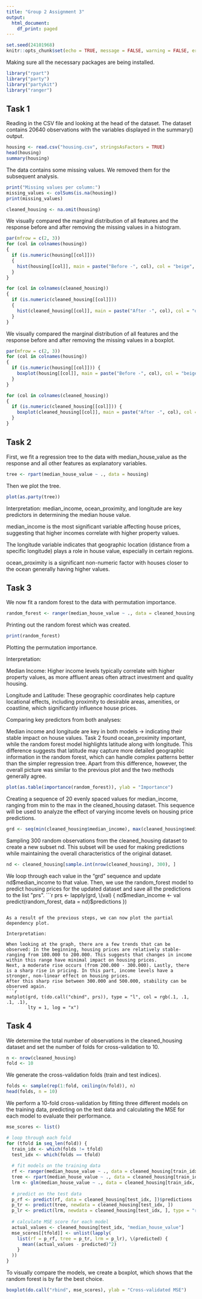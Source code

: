 ---
title: "Group 2 Assignment 3"
output:
  html_document:
    df_print: paged
---


```{r setup, include=FALSE}
set.seed(24101968)
knitr::opts_chunk$set(echo = TRUE, message = FALSE, warning = FALSE, error = FALSE, cache = TRUE)
```
Making sure all the necessary packages are being installed.
```{r}
library("rpart")
library("party")
library("partykit")
library("ranger")
```

## Task 1

Reading in the CSV file and looking at the head of the dataset. The dataset contains 20640 observations with the variables displayed in the summary() output.

```{r}
housing <- read.csv("housing.csv", stringsAsFactors = TRUE) 
head(housing)
summary(housing)
```

The data contains some missing values. We removed them for the subsequent analysis.

```{r}
print("Missing values per column:")
missing_values <- colSums(is.na(housing))
print(missing_values)

cleaned_housing <- na.omit(housing)
```

We visually compared the marginal distribution of all features and the response before and after removing the missing values in a histogram.

```{r}
par(mfrow = c(2, 3))
for (col in colnames(housing)) 
{
  if (is.numeric(housing[[col]])) 
  {
    hist(housing[[col]], main = paste("Before -", col), col = "beige", xlab = col)
  } 
}

for (col in colnames(cleaned_housing)) 
{
  if (is.numeric(cleaned_housing[[col]])) 
  {
    hist(cleaned_housing[[col]], main = paste("After -", col), col = "orange", xlab = col)
  } 
}
```

We visually compared the marginal distribution of all features and the response before and after removing the missing values in a boxplot.

```{r}
par(mfrow = c(2, 3))
for (col in colnames(housing)) 
{
  if (is.numeric(housing[[col]])) {
    boxplot(housing[[col]], main = paste("Before -", col), col = "beige", ylab = col)
  }
}

for (col in colnames(cleaned_housing)) 
{
  if (is.numeric(cleaned_housing[[col]])) {
    boxplot(cleaned_housing[[col]], main = paste("After -", col), col = "orange", ylab = col)
  }
}
```

## Task 2

First, we fit a regression tree to the data with median_house_value as the response and all other features as explanatory variables.

```{r}
tree <- rpart(median_house_value ~ ., data = housing)
```
Then we plot the tree.
```{r fig.width=20, fig.height=7}
plot(as.party(tree))
```

Interpretation: median_income, ocean_proximity, and longitude are key predictors in determining the median house value.

median_income is the most significant variable affecting house prices, suggesting that higher incomes correlate with higher property values.

The longitude variable indicates that geographic location (distance from a specific longitude) plays a role in house value, especially in certain regions.

ocean_proximity is a significant non-numeric factor with houses closer to the ocean generally having higher values.

## Task 3

We now fit a random forest to the data with permutation importance.
```{r}
random_forest <- ranger(median_house_value ~ ., data = cleaned_housing, probability = FALSE, importance = "permutation")
```
Printing out the random forest which was created.
```{r}
print(random_forest)
```
Plotting the permutation importance.

Interpretation:

Median Income: Higher income levels typically correlate with higher property values, as more affluent areas often attract investment and quality housing.

Longitude and Latitude: These geographic coordinates help capture locational effects, including proximity to desirable areas, amenities, or coastline, which significantly influence house prices.

Comparing key predictors from both analyses:

Median income and longitude are key in both models -> indicating their stable impact on house values.
Task 2 found ocean_proximity important, while the random forest model highlights latitude along with longitude. This difference suggests that latitude may capture more detailed geographic information in the random forest, which can handle complex patterns better than the simpler regression tree.
Apart from this difference, however, the overall picture was similar to the previous plot and the two methods generally agree.

```{r}
plot(as.table(importance(random_forest)), ylab = "Importance")
```
Creating a sequence of 20 evenly spaced values for median_income, ranging from min to the max in the cleaned_housing dataset. This sequence will be used to analyze the effect of varying income levels on housing price predictions.
```{r}
grd <- seq(min(cleaned_housing$median_income), max(cleaned_housing$median_income), length.out = 20)
```
Sampling 300 random observations from the cleaned_housing dataset to create a new subset nd. This subset will be used for making predictions while maintaining the overall characteristics of the original dataset.
```{r}
nd <- cleaned_housing[sample.int(nrow(cleaned_housing), 300), ]
```
We loop through each value in the "grd" sequence and update nd$median_income to that value. Then, we use the random_forest model to predict housing prices for the updated dataset and save all the predictions to the list "prs".
```{r}
prs <- lapply(grd, \(val) {
  nd$median_income <- val
  predict(random_forest, data = nd)$predictions
})
```

As a result of the previous steps, we can now plot the partial dependency plot.

Interpretation:

When looking at the graph, there are a few trends that can be observed: In the beginning, housing prices are relatively stable- ranging from 100.000 to 200.000. This suggests that changes in income within this range have minimal impact on housing prices.
Next, a moderate rise occurs (from 200.000 - 300.000). Lastly, there is a sharp rise in pricing. In this part, income levels have a stronger, non-linear effect on housing prices. 
After this sharp rise between 300.000 and 500.000, stability can be observed again.
```{r}
matplot(grd, t(do.call("cbind", prs)), type = "l", col = rgb(.1, .1, .1, .1),
        lty = 1, log = "x")
```




## Task 4

We determine the total number of observations in the cleaned_housing dataset and set the number of folds for cross-validation to 10.
```{r}
n <- nrow(cleaned_housing)
fold <- 10
```
We generate the cross-validation folds (train and test indices).
```{r}
folds <- sample(rep(1:fold, ceiling(n/fold)), n)
head(folds, n = 10)
```
We perform a 10-fold cross-validation by fitting three different models on the training data, predicting on the test data and calculating the MSE for each model to evaluate their performance.
```{r}
mse_scores <- list()

# loop through each fold
for (tfold in seq_len(fold)) {
  train_idx <- which(folds != tfold)
  test_idx <- which(folds == tfold)
  
  # fit models on the training data
  rf <- ranger(median_house_value ~ ., data = cleaned_housing[train_idx, ], probability = FALSE)
  tree <- rpart(median_house_value ~ ., data = cleaned_housing[train_idx, ])
  lrm <- glm(median_house_value ~ ., data = cleaned_housing[train_idx, ], family = "gaussian")
  
  # predict on the test data
  p_rf <- predict(rf, data = cleaned_housing[test_idx, ])$predictions
  p_tr <- predict(tree, newdata = cleaned_housing[test_idx, ])
  p_lr <- predict(lrm, newdata = cleaned_housing[test_idx, ], type = "response")
  
  # calculate MSE score for each model
  actual_values <- cleaned_housing[test_idx, "median_house_value"]
  mse_scores[[tfold]] <- unlist(lapply(
    list(rf = p_rf, tree = p_tr, lrm = p_lr), \(predicted) {
      mean((actual_values - predicted)^2)
    }
  ))
}
```
To visually compare the models, we create a boxplot, which shows that the random forest is by far the best choice.
```{r}
boxplot(do.call("rbind", mse_scores), ylab = "Cross-validated MSE")
```
